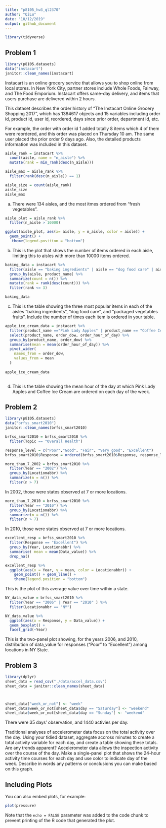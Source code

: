 ```yaml
---
title: "p8105_hw3_ql2370"
author: "QiLu"
date: "10/12/2019"
output: github_document
---
```


```r
library(tidyverse)
```


## Problem 1

```r
library(p8105.datasets)
data("instacart")
janitor::clean_names(instacart)
```

Instacart is an online grocery service that allows you to shop online from local stores. In New York City, partner stores include Whole Foods, Fairway, and The Food Emporium. Instacart offers same-day delivery, and items that users purchase are delivered within 2 hours.
  
This dataset describes the order history of  “The Instacart Online Grocery Shopping 2017”, which has 1384617 objects and 15 variables including order id, product id, user id, reordered, days since prior order, department id, etc.  
  
For example, the order with order id 1 added totally 8 items which 4 of them were reordered, and this order was placed on Thursday 10 am. The same user placed the prior order 9 days ago. Also, the detailed products information was included in this dataset.


```r

aisle_rank = instacart %>%
  count(aisle, name = "n_aisle") %>% 
  mutate(rank = min_rank(desc(n_aisle)))

aisle_max = aisle_rank %>% 
  filter(rank(desc(n_aisle)) == 1)

aisle_size = count(aisle_rank)
aisle_size
aisle_max
```
  
  a) There were 134 aisles, and the most itmes ordered from "fresh vegetables".
  
```r

aisle_plot = aisle_rank %>% 
  filter(n_aisle > 10000)

ggplot(aisle_plot, aes(x= aisle, y = n_aisle, color = aisle)) + 
  geom_point() +
   theme(legend.position = "bottom")
```
  
  b) This is the plot that shows the number of items ordered in each aisle, limiting this to aisles with more than 10000 items ordered.



```r
baking_data = instacart %>% 
  filter(aisle == "baking ingredients" | aisle == "dog food care" | aisle == "packaged vegetables fruits") %>% 
  group_by(aisle, product_name) %>% 
  summarize(count = n()) %>% 
  mutate(rank = rank(desc(count))) %>% 
  filter(rank <= 3)

baking_data

```
  
  c) This is the table showing the three most popular items in each of the aisles “baking ingredients”, “dog food care”, and “packaged vegetables fruits”. Include the number of times each item is ordered in your table.
  
  
```r
apple_ice_cream_data = instacart %>% 
  filter(product_name =="Pink Lady Apples" | product_name == "Coffee Ice Cream") %>% 
  select(product_name, order_dow, order_hour_of_day) %>% 
  group_by(product_name, order_dow) %>% 
  summarise(mean = mean(order_hour_of_day)) %>% 
  pivot_wider(
    names_from = order_dow,
    values_from = mean
  )
  
apple_ice_cream_data
  
```
  
  d) This is the table showing the mean hour of the day at which Pink Lady Apples and Coffee Ice Cream are ordered on each day of the week.
  
  
  
## Problem 2
```r
library(p8105.datasets)
data("brfss_smart2010")
janitor::clean_names(brfss_smart2010)

brfss_smart2010 = brfss_smart2010 %>% 
  filter(Topic == "Overall Health")

response_level = c("Poor","Good", "Fair", "Very good", "Excellent")
brfss_smart2010$Response = ordered(brfss_smart2010$Response, response_level)
```

```r
more_than_7_2002 = brfss_smart2010 %>% 
  filter(Year == "2002") %>% 
  group_by(Locationabbr) %>% 
  summarize(n = n()) %>% 
  filter(n > 7)
```
In 2002, those were states observed at 7 or more locations.
  
```r
more_than_7_2010 = brfss_smart2010 %>% 
  filter(Year == "2010") %>% 
  group_by(Locationabbr) %>% 
  summarize(n = n()) %>% 
  filter(n > 7)
```
In 2010, those were states observed at 7 or more locations.

```r
excellent_resp = brfss_smart2010 %>% 
  filter(Response == "Excellent") %>% 
  group_by(Year, Locationabbr) %>% 
  summarise( mean = mean(Data_value)) %>% 
  drop_na()

excellent_resp %>% 
  ggplot(aes(x = Year, y = mean, color = Locationabbr)) + 
    geom_point() + geom_line() + 
    theme(legend.position = "bottom")
```
  
  
This is the plot of this average value over time within a state.
  
```r
NY_data_value = brfss_smart2010 %>% 
  filter(Year == "2006" | Year == "2010" ) %>% 
  filter(Locationabbr == "NY") 

NY_data_value %>% 
  ggplot(aes(x = Response, y = Data_value)) +
  geom_boxplot() +
  facet_grid(~Year)
```
This is the two-panel plot showing, for the years 2006, and 2010, distribution of data_value for responses (“Poor” to “Excellent”) among locations in NY State.
  
  
  
## Problem 3
```r
library(dplyr)
sheet_data = read_csv("./data/accel_data.csv")
sheet_data = janitor::clean_names(sheet_data)



sheet_data["week_or_not"] <- "week"
sheet_data$week_or_not[sheet_data$day == "Saturday"] <- "weekend"
sheet_data$week_or_not[sheet_data$day == "Sunday"] <- "weekend"

```
There were 35 days' observation, and 1440 activies per day. 



Traditional analyses of accelerometer data focus on the total activity over the day. Using your tidied dataset, aggregate accross minutes to create a total activity variable for each day, and create a table showing these totals. Are any trends apparent?
Accelerometer data allows the inspection activity over the course of the day. Make a single-panel plot that shows the 24-hour activity time courses for each day and use color to indicate day of the week. Describe in words any patterns or conclusions you can make based on this graph.





## Including Plots

You can also embed plots, for example:

```r
plot(pressure)
```

Note that the `echo = FALSE` parameter was added to the code chunk to prevent printing of the R code that generated the plot.
